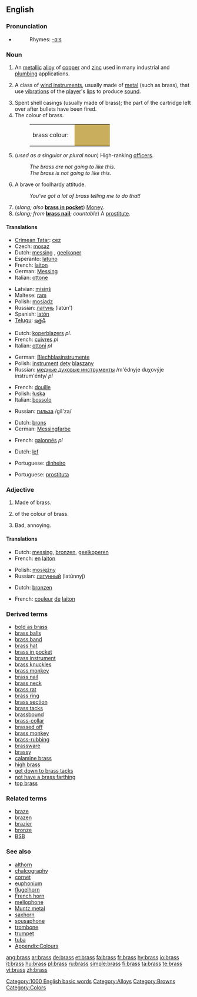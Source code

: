 {{wikipedia}}
==English==

===Pronunciation===
*{{audio|en-us-brass.ogg|Audio (US)}}
*:Rhymes: [[Rhymes:English:-ɑːs|-ɑːs]]

===Noun===
{{en-noun|es|-}}

# An [[metallic]] [[alloy]] of [[copper]] and [[zinc]] used in many industrial and [[plumbing]] applications.
# {{music}} A class of [[wind instrument]]s, usually made of [[metal]] (such as brass), that use [[vibration]]s of the [[player]]'s [[lip]]s to produce [[sound]].
# Spent shell casings (usually made of brass); the part of the cartridge left over after bullets have been fired.
# The colour of brass.
#:<table><tr><td>brass colour: &nbsp;</td><td bgcolor="#C9AE5D" width="80">&nbsp; </td></tr></table>
# {{military}} (''used as a singular or plural noun'') High-ranking [[officers]].
#:''The brass are not going to like this.''
#:''The brass is not going to like this.''
# {{informal}} A brave or foolhardy attitude.
#: ''You've got a lot of brass telling me to do that!''
# (''slang; also'' '''[[brass in pocket]]''') [[Money]].
# (''slang; from'' '''[[brass nail]]'''; ''countable'') A [[prostitute]].

====Translations====

{{trans-top|alloy of copper and zinc}}
*[[Crimean Tatar]]: [[cez]]
*Czech: [[mosaz]] {{f}}
*Dutch: [[messing#Dutch|messing]] {{n}}, [[geelkoper]] {{n}}
*Esperanto: [[latuno]]
*French: [[laiton]] {{m}}
*German: [[Messing]] {{n}}
*Italian: [[ottone]] {{m}}
{{trans-mid}}
*Latvian: [[misiņš]] {{m}}
*Maltese: [[ram]] {{m}}
*Polish: [[mosiądz]] {{m}}
*Russian: [[латунь]] (latún') {{f}}
*Spanish: [[latón]] {{m}}
*[[Telugu]]: [[ఇత్తడి]]
{{trans-bottom}}

{{trans-top|class of wind instruments}}
*Dutch: [[koperblazers]] ''pl.''
*French: [[cuivres]] {{m}} ''pl''
*Italian: [[ottoni]] {{m}} ''pl''
{{trans-mid}}
*German: [[Blechblasinstrumente]] {{p}}
*Polish: [[instrument]] [[dęty]] [[blaszany]] {{m}}
*Russian: [[медные духовые инструменты]] /m'édnyje duχovýje instrum'énty/ ''pl''
{{trans-bottom}}

{{trans-top|spent shell casings}}
*French: [[douille]] {{f}}
*Polish: [[łuska]] {{f}}
*Italian: [[bossolo]] {{m}}
{{trans-mid}}
*Russian: [[гильза]] /gíl'za/ {{f}}
{{trans-bottom}}

{{trans-top|colour of brass}}
*Dutch: [[brons]] {{n}}
*German: [[Messingfarbe]] {{f}}
{{trans-mid}}
{{trans-bottom}}

{{trans-top|high-ranking military officers}}
*French: [[galonnés]] {{m}} ''pl''
{{trans-mid}}
{{trans-bottom}}

{{trans-top|informal: a brave or foolhardy attitude}}
*Dutch: [[lef]] {{n}}
{{trans-mid}}
{{trans-bottom}}

{{trans-top|slang: money}}
*Portuguese: [[dinheiro]] {{m}}
{{trans-mid}}
{{trans-bottom}}

{{trans-top|slang: a prostitute}}
*Portuguese: [[prostituta]] {{f}}
{{trans-mid}}
{{trans-bottom}}

===Adjective===
{{en-adj}}

# {{not comparable}} Made of brass.<!-- Actually attributive noun? -->
# of the colour of brass.
# {{slang}} Bad, annoying.

====Translations====

{{trans-top|made of brass}}
*Dutch: [[messing]], [[bronzen]], [[geelkoperen]]
*French: [[en]] [[laiton]]
{{trans-mid}}
*Polish: [[mosiężny]] {{m}}
*Russian: [[латунный]] (latúnnyj)
{{trans-bottom}}

{{trans-top|colour of brass}}
*Dutch: [[bronzen]]
{{trans-mid}}
*French: [[couleur]] [[de]] [[laiton]]
{{trans-bottom}}

{{trans-top|bad, annoying}}
{{trans-mid}}
{{trans-bottom}}

===Derived terms===
*[[bold as brass]]
*[[brass balls]]
*[[brass band]]
*[[brass hat]]
*[[brass in pocket]]
*[[brass instrument]]
*[[brass knuckles]]
*[[brass monkey]]
*[[brass nail]]
*[[brass neck]]
*[[brass rat]]
*[[brass ring]]
*[[brass section]]
*[[brass tacks]]
*[[brassbound]]
*[[brass-collar]]
*[[brassed off]]
*[[brass monkey]]
*[[brass-rubbing]]
*[[brassware]]
*[[brassy]]
*[[calamine brass]]
*[[high brass]]
*[[get down to brass tacks]]
*[[not have a brass farthing]]
*[[top brass]]

===Related terms===
*[[braze]]
*[[brazen]]
*[[brazier]]
*[[bronze]]
*[[BSB]]

===See also===
*[[althorn]]
*[[chalcography]]
*[[cornet]]
*[[euphonium]]
*[[flugelhorn]]
*[[French horn]]
*[[mellophone]]
*[[Muntz metal]]
*[[saxhorn]]
*[[sousaphone]]
*[[trombone]]
*[[trumpet]]
*[[tuba]]
*[[Wiktionary_Appendix:Colours|Appendix:Colours]]

[[Category:1000 English basic words]]
[[Category:Alloys]]
[[Category:Browns]]
[[Category:Colors]]

[[ang:brass]]
[[ar:brass]]
[[de:brass]]
[[et:brass]]
[[fa:brass]]
[[fr:brass]]
[[hy:brass]]
[[io:brass]]
[[it:brass]]
[[hu:brass]]
[[pl:brass]]
[[ru:brass]]
[[simple:brass]]
[[fi:brass]]
[[ta:brass]]
[[te:brass]]
[[vi:brass]]
[[zh:brass]]